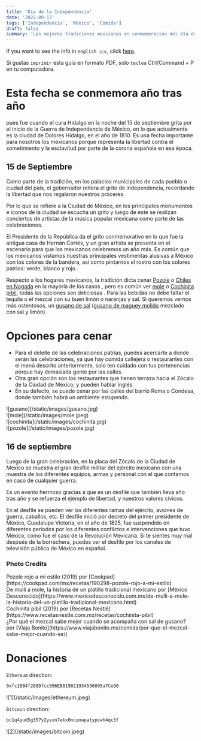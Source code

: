 ```yaml
---
title: 'Día de la Independencia'
date: '2022-09-17'
tags: ['Independencia', 'México', 'Comida']
draft: false
summary: 'Las mejores tradiciones mexicanas en conmemoración del día de la Independencia'
---
```


If you want to see the info in `english 🇺🇸`, click [here](/blog/independenceDay).

Si gustas `imprimir` esta guía en formato PDF, solo `teclea` Ctrl/Command + P en tu computadora.

# Esta fecha se conmemora año tras año

pues fue cuando el cura Hidalgo en la noche del 15 de septiembre grita por el inicio de la Guerra de Independencia de México, en lo que actualmente es la ciudad de Dolores Hidalgo, en el año de 1810.
Es una fecha importante para nosotros los mexicanos porque representa la libertad contra el sometimiento y la esclavitud por parte de la corona española en esa época.

## 15 de Septiembre

Como parte de la tradición, en los palacios municipales de cada pueblo o ciudad del país, el gobernador reitera el grito de independencia, recordando la libertad que nos regalaron nuestros próceres.

Por lo que se refiere a la Ciudad de México, en los principales monumentos e íconos de la ciudad se escucha un grito y luego de este se realizan conciertos de artistas de la música popular mexicana como parte de las celebraciones.

El Presidente de la República da el grito conmemorativo en lo que fue la antigua casa de Hernán Cortés, y un gran artista se presenta en el escenario para que los mexicanos celebremos un año más. Es común que los mexicanos vistamos nuestras principales vestimentas alusivas a México con los colores de la bandera, así como pintarnos el rostro con los colores patrios: verde, blanco y rojo.

Respecto a los hogares mexicanos, la tradición dicta cenar [Pozole](https://es.wikipedia.org/wiki/Pozole) o [Chiles en Nogada](https://es.wikipedia.org/wiki/Chile_en_nogada) en la mayoría de los casos , pero es común ver [mole](https://es.wikipedia.org/wiki/Mole) o [Cochinita pibil](https://es.wikipedia.org/wiki/Cochinita_pibil), todas las opciones son deliciosas . Para las bebidas no debe faltar el tequila o el mezcal con su buen limón o naranjas y sal. Si queremos vernos más ostentosos, un [gusano de sal](https://es.wikipedia.org/wiki/Sal_de_gusano) ([gusano de maguey molido](https://es.wikipedia.org/wiki/Comadia_redtenbacheri) mezclado con sal y limón).

# Opciones para cenar

- Para el deleite de las celebraciones patrias, puedes acercarte a donde serán las celebraciones, ya que hay comida callejera o restaurantes con el menú descrito anteriormente, solo ten cuidado con tus pertenencias porque hay demasiada gente por las calles.
- Otra gran opción son los restaurantes que tienen terraza hacia el Zócalo de la Ciudad de México, y pueden hablar inglés.
- En su defecto, se puede cenar por las calles del barrio Roma o Condesa, donde también habrá un ambiente estupendo.

<div className="-mx-2 flex flex-wrap overflow-hidden xl:-mx-2">
  <div className="my-1 w-full overflow-hidden px-2 xl:my-1 xl:w-1/2 xl:px-2">
    ![gusano](/static/images/gusano.jpg)
  </div>
  <div className="my-1 w-full overflow-hidden px-2 xl:my-1 xl:w-1/2 xl:px-2">
    ![mole](/static/images/mole.jpeg)
  </div>
  <div className="my-1 w-full overflow-hidden px-2 xl:my-1 xl:w-1/2 xl:px-2">
    ![cochinita](/static/images/cochinita.jpg)
  </div>
  <div className="my-1 w-full overflow-hidden px-2 xl:my-1 xl:w-1/2 xl:px-2">
    ![pozole](/static/images/pozole.jpg)
  </div>
</div>

## 16 de septiembre

Luego de la gran celebración, en la placa del Zócalo de la Ciudad de México se muestra el gran desfile militar del ejército mexicano con una muestra de los diferentes equipos, armas y personal con el que contamos en caso de cualquier guerra.

Es un evento hermoso gracias a que es un desfile que también lleva año tras año y se refuerza el ejemplo de libertad, y nuestros valores cívicos.

En el desfile se pueden ver las diferentes ramas del ejército, aviones de guerra, caballos, etc.
El desfile inició por decreto del primer presidente de México, Guadalupe Victoria, en el año de 1825, fue suspendido en diferentes periodos por los diferentes conflictos e intervenciones que tuvo México, como fue el caso de la Revolución Mexicana.
Si te sientes muy mal después de la borrachera, puedes ver el desfile por los canales de televisión pública de México en español.

### Photo Credits

<div>
  Pozole rojo a mi estilo (2019) por
  [Cookpad](https://cookpad.com/mx/recetas/190298-pozole-rojo-a-mi-estilo)
</div>

<div>
  De mulli a mole, la historia de un platillo tradicional mexicano por [México
  Desconocido](https://www.mexicodesconocido.com.mx/de-mulli-a-mole-la-historia-del-un-platillo-tradicional-mexicano.html)
</div>

<div>
  Cochinita pibil (2019) por [Recetas
  Nestlé](https://www.recetasnestle.com.mx/recetas/cochinita-pibil)
</div>

<div>
  ¿Por qué el mezcal sabe mejor cuando se acompaña con sal de gusano? por [Viaja
  Bonito](https://www.viajabonito.mx/comida/por-que-el-mezcal-sabe-mejor-cuando-se/)
</div>

# Donaciones

`Ethereum` direction:

```bash
0xfc10B4f288Dfcc996EB819021934536095a7Ce90
```

<div className="-mx-2 flex flex-wrap overflow-hidden xl:-mx-2">
  <div className="my-1 w-full overflow-hidden px-2 xl:my-1 xl:w-1/2 xl:px-2">
    ![1](/static/images/ethereum.jpeg)
  </div>
</div>

`Bitcoin` direction:

```bash
bc1q4yud5g357y2ysxn7ekx0ncqnwpatypcwh4qc3f
```

<div className="-mx-2 flex flex-wrap overflow-hidden xl:-mx-2">
  <div className="my-1 w-full overflow-hidden px-2 xl:my-1 xl:w-1/2 xl:px-2">
    ![2](/static/images/bitcoin.jpeg)
  </div>
</div>

